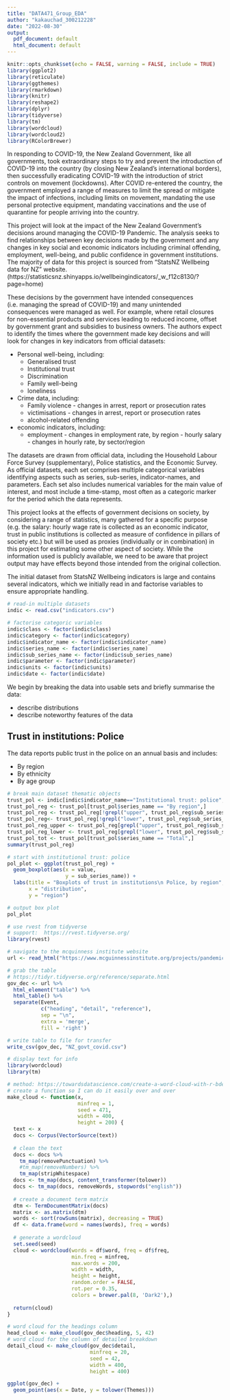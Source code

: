 ```yaml
---
title: "DATA471_Group_EDA"
author: "kakauchad_300212228"
date: "2022-08-30"
output:
  pdf_document: default
  html_document: default
---
```


\newpage

```r
knitr::opts_chunk$set(echo = FALSE, warning = FALSE, include = TRUE)
library(ggplot2)
library(reticulate)
library(ggthemes)
library(rmarkdown)
library(knitr)
library(reshape2)
library(dplyr)
library(tidyverse)
library(tm)
library(wordcloud)
library(wordcloud2)
library(RColorBrewer)
```
\section{Background and data}
\label{sec:background}

In responding to COVID-19, the New Zealand Government, like all governments, took extraordinary steps to try and prevent the introduction of COVID-19 into the country (by closing New Zealand's international borders), then successfully eradicating COVID-19 with the introduction of strict controls on movement (lockdowns).  After COVID re-entered the country, the government employed a range of measures to limit the spread or mitigate the impact of infections, including limits on movement, mandating the use personal protective equipment, mandating vaccinations and the use of quarantine for people arriving into the country. 

This project will look at the impact of the New Zealand Government's decisions around managing the COVID-19 Pandemic.  The analysis seeks to find relationships between key decisions made by the government and any changes in key social and economic indicators including criminal offending, employment, well-being, and public confidence in government institutions.  The majority of data for this project is sourced from "StatsNZ Wellbeing data for NZ" website. (https://statisticsnz.shinyapps.io/wellbeingindicators/_w_f12c8130/?page=home)

These decisions by the government have intended consequences (i.e. managing the spread of COVID-19) and many unintended consequences were managed as well.  For example, where retail closures for non-essential products and services leading to reduced income, offset by government grant and subsidies to business owners.  The authors expect to identify the times where the government made key decisions and will look for changes in key indicators from official datasets:  

  - Personal well-being, including:
    - Generalised trust
    - Institutional trust
    - Discrimination
    - Family well-being
    - loneliness
  - Crime data, including:
    - Family violence - changes in arrest, report or prosecution rates  
    - victimisations - changes in arrest, report or prosecution rates
    - alcohol-related offending
  - economic indicators, including:
    - employment - changes in employment rate, by region     - hourly salary - changes in hourly rate, by sector/region  

\section{Data characteristics}
\label{sec:datachx}

The datasets are drawn from official data, including the Household Labour Force Survey (supplementary), Police statistics, and the Economic Survey.  As official datasets, each set comprises multiple categorical variables identifying aspects such as series, sub-series, indicator-names, and parameters. Each set also includes numerical variables for the main value of interest, and most include a time-stamp, most often as a categoric marker for the period which the data represents.    

\section{Ethical considerations}
\label{sec:ethics}

This project looks at the effects of government decisions on society, by considering a range of statistics, many gathered for a specific purpose (e.g. the salary: hourly wage rate is collected as an economic indicator, trust in public institutions is collected as measure of confidence in pillars of society etc.) but will be used as proxies (individually or in combination) in this project for estimating some other aspect of society.  While the information used is publicly available, we need to be aware that project output may have effects beyond those intended from the original collection. 



\section{Security considerations}
\label{sec:security}


\section{Privacy considerations}
\label{sec:privacy}



The initial dataset from StatsNZ Wellbeing indicators is large and contains several indicators, which we initially read in and factorise variables to ensure appropriate handling.

```r
# read-in multiple datasets
indic <- read.csv("indicators.csv")

# factorise categoric variables
indic$class <- factor(indic$class)
indic$category <- factor(indic$category)
indic$indicator_name <- factor(indic$indicator_name)
indic$series_name <- factor(indic$series_name)
indic$sub_series_name <- factor(indic$sub_series_name)
indic$parameter <- factor(indic$parameter)
indic$units <- factor(indic$units)
indic$date <- factor(indic$date)
```

\subsection{Initial review of data}
\label{sec:initial}

We begin by breaking the data into usable sets and briefly summarise the data:  

 - describe distributions
 - describe noteworthy features of the data

## Trust in institutions: Police  

The data reports public trust in the police on an annual basis and includes:  

  - By region
  - By ethnicity
  - By age group  

```r
# break main dataset thematic objects
trust_pol <- indic[indic$indicator_name=="Institutional trust: police",]
trust_pol_reg <- trust_pol[trust_pol$series_name == "By region",] 
trust_pol_reg <- trust_pol_reg[!grepl("upper", trust_pol_reg$sub_series_name),]
trust_pol_reg<- trust_pol_reg[!grepl("lower", trust_pol_reg$sub_series_name),]
trust_pol_reg_upper <- trust_pol_reg[grepl("upper", trust_pol_reg$sub_series_name),]
trust_pol_reg_lower <- trust_pol_reg[grepl("lower", trust_pol_reg$sub_series_name),]
trust_pol_tot <- trust_pol[trust_pol$series_name == "Total",]
summary(trust_pol_reg)
```



```r
# start with institutional trust: police
pol_plot <- ggplot(trust_pol_reg) +
  geom_boxplot(aes(x = value, 
                   y = sub_series_name)) +
  labs(title = "Boxplots of trust in institutions\n Police, by region",
       x = "distribution",
       y = "region")

# output box plot
pol_plot
```



```r
# use rvest from tidyverse
# support:  https://rvest.tidyverse.org/
library(rvest)

# navigate to the mcquinness institute website
url <- read_html("https://www.mcguinnessinstitute.org/projects/pandemic-nz/covid-19-timeline/")

# grab the table
# https://tidyr.tidyverse.org/reference/separate.html
gov_dec <- url %>% 
  html_element("table") %>%
  html_table() %>%
  separate(Event, 
           c("heading", "detail", "reference"),
           sep = "\n",
           extra = 'merge',
           fill = 'right')

# write table to file for transfer
write_csv(gov_dec, "NZ_govt_covid.csv")
```
```r
# display text for info
library(wordcloud)
library(tm)

# method: https://towardsdatascience.com/create-a-word-cloud-with-r-bde3e7422e8a
# create a function so I can do it easily over and over
make_cloud <- function(x, 
                       minfreq = 1, 
                       seed = 471,
                       width = 400,
                       height = 200) {
  text <- x
  docs <- Corpus(VectorSource(text))
  
  # clean the text
  docs <- docs %>%
    tm_map(removePunctuation) %>%
    #tm_map(removeNumbers) %>%
    tm_map(stripWhitespace) 
  docs <- tm_map(docs, content_transformer(tolower))
  docs <- tm_map(docs, removeWords, stopwords("english"))
  
  # create a document term matrix
  dtm <- TermDocumentMatrix(docs)
  matrix <- as.matrix(dtm)
  words <- sort(rowSums(matrix), decreasing = TRUE)
  df <- data.frame(word = names(words), freq = words)
  
  # generate a wordcloud
  set.seed(seed)
  cloud <- wordcloud(words = df$word, freq = df$freq, 
                     min.freq = minfreq,
                     max.words = 200, 
                     width = width,
                     height = height,
                     random.order = FALSE, 
                     rot.per = 0.35, 
                     colors = brewer.pal(8, 'Dark2'),)
  
  return(cloud)
}
```



```r
# word cloud for the headings column
head_cloud <- make_cloud(gov_dec$heading, 5, 42)
# word cloud for the column of detailed breakdown
detail_cloud <- make_cloud(gov_dec$detail, 
                           minfreq = 20, 
                           seed = 42,
                           width = 400,
                           height = 400)

```

```r
ggplot(gov_dec) +
  geom_point(aes(x = Date, y = tolower(Themes)))

```

